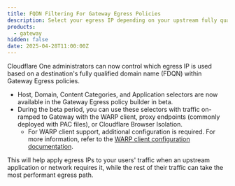 ```yaml
---
title: FQDN Filtering For Gateway Egress Policies
description: Select your egress IP depending on your upstream fully qualified domain name (FQDN), application, or category
products:
  - gateway
hidden: false
date: 2025-04-28T11:00:00Z
---
```


Cloudflare One administrators can now control which egress IP is used based on a destination's fully qualified domain name (FDQN) within Gateway Egress policies. 
- Host, Domain, Content Categories, and Application selectors are now available in the Gateway Egress policy builder in beta.
- During the beta period, you can use these selectors with traffic on-ramped to Gateway with the WARP client, proxy endpoints (commonly deployed with PAC files), or Cloudflare Browser Isolation.
  - For WARP client support, additional configuration is required. For more information, refer to the [WARP client configuration documentation](/cloudflare-one/policies/gateway/egress-policies/#limitations).
  
This will help apply egress IPs to your users' traffic when an upstream application or network requires it, while the rest of their traffic can take the most performant egress path.
